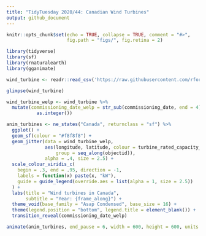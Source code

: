 ```yaml
---
title: "TidyTuesday 2020/44: Canadian Wind Turbines"
output: github_document
---
```


```r
knitr::opts_chunk$set(echo = TRUE, collapse = TRUE, comment = "#>",
                      fig.path = "figs/", fig.retina = 2)
```

```r
library(tidyverse)
library(sf)
library(rnaturalearth)
library(gganimate)
```

```r
wind_turbine <- readr::read_csv('https://raw.githubusercontent.com/rfordatascience/tidytuesday/master/data/2020/2020-10-27/wind-turbine.csv')

glimpse(wind_turbine)

wind_turbine_welp <- wind_turbine %>% 
  mutate(commissioning_date_welp = str_sub(commissioning_date, end = 4) %>% 
           as.integer())
```

```r
anim_turbines <- ne_states("Canada", returnclass = "sf") %>% 
  ggplot() +
  geom_sf(colour = "#f8f8f8") +
  geom_jitter(data = wind_turbine_welp,
              aes(longitude, latitude, colour = turbine_rated_capacity_k_w,
                  group = seq_along(objectid)),
              alpha = .4, size = 2.5) +
  scale_colour_viridis_c(
    begin = .3, end = .95, direction = -1,
    labels = function(x) paste(x, "kW"),
    guide = guide_legend(override.aes = list(alpha = 1, size = 2.5))
  ) +
  labs(title = "Wind turbines in Canada",
       subtitle = "Year: {frame_along}") +
  theme_void(base_family = "Asap Condensed", base_size = 16) +
  theme(legend.position = "bottom", legend.title = element_blank()) +
  transition_reveal(commissioning_date_welp)

animate(anim_turbines, end_pause = 6, width = 600, height = 600, units = "px")
```


